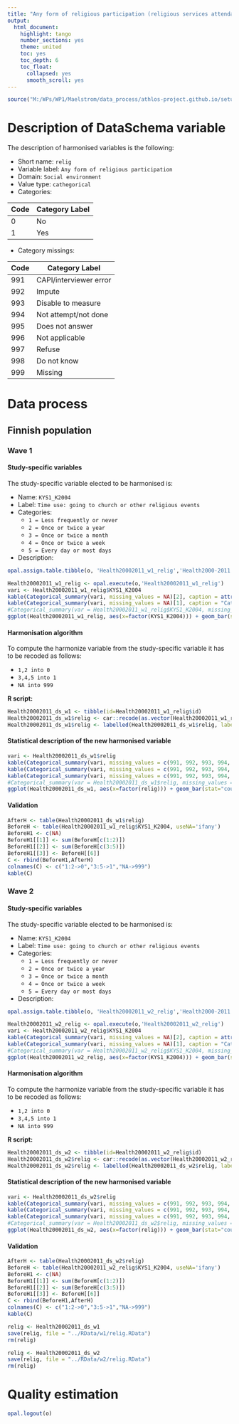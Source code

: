 ```yaml
---
title: "Any form of religious participation (religious services attendance, religious meetings, religious organization membership, etc.)"
output:
  html_document:
    highlight: tango
    number_sections: yes
    theme: united
    toc: yes
    toc_depth: 6
    toc_float:
      collapsed: yes
      smooth_scroll: yes
---
```


<!-- ########################################################## --> 

<!-- # Installation, loading packages -->
<!-- **R script:** -->

```r
source("M:/WPs/WP1/Maelstrom/data_process/athlos-project.github.io/setup_ania.r")
```

<!-- ########################################################## --> 



# Description of DataSchema variable

The description of harmonised variables is the following:

* Short name: `relig`
* Variable label: `Any form of religious participation`
* Domain: `Social environment`
* Value type: `cathegorical`
* Categories:

**Code** | **Category Label**
-------- | ------------------
0        | No
1        | Yes


* Category missings: 

**Code** | **Category Label**
----| ------------------
991 | CAPI/interviewer error
992 | Impute
993 | Disable to measure
994 | Not attempt/not done
995 | Does not answer
996 | Not applicable
997 | Refuse
998 | Do not know
999 | Missing


<!-- ########################################################## --> 

# Data process

## Finnish population

### Wave 1 

#### Study-specific variables

The study-specific variable elected to be harmonised is:

* Name: `KYS1_K2004`
* Label: `Time use: going to church or other religious events`
* Categories: 
    + `1 = Less frequently or never`
    + `2 = Once or twice a year`
    + `3 = Once or twice a month`
    + `4 = Once or twice a week`
    + `5 = Every day or most days`
    
    
* Description: 
```r
opal.assign.table.tibble(o, 'Health20002011_w1_relig','Health2000-2011.t00_athlos_2017_02_23',variables=list('KYS1_K2004'), missings = TRUE)
```

```r
Health20002011_w1_relig <- opal.execute(o,'Health20002011_w1_relig')
vari <- Health20002011_w1_relig$KYS1_K2004
kable(Categorical_summary(vari, missing_values = NA)[2], caption = attributes(vari)$`spss::shortName`)
kable(Categorical_summary(vari, missing_values = NA)[1], caption = "Category")
#Categorical_summary(var = Health20002011_w1_relig$KYS1_K2004, missing_values = NA)
ggplot(Health20002011_w1_relig, aes(x=factor(KYS1_K2004))) + geom_bar(stat="count", width=0.4, fill="steelblue") + xlab("Going to church or other religious events") + ylab("Frequency")
```

#### Harmonisation algorithm
To compute the harmonize variable from the study-specific variable it has to be recoded as follows:

* `1,2 into 0`
* `3,4,5 into 1`
* `NA into 999`

**R script:**

```r
Health20002011_ds_w1 <- tibble(id=Health20002011_w1_relig$id)
Health20002011_ds_w1$relig <- car::recode(as.vector(Health20002011_w1_relig$KYS1_K2004), "1:2='0'; 3:5='1'; NA='999'")
Health20002011_ds_w1$relig <- labelled(Health20002011_ds_w1$relig, labels = c("No"=0, "Yes"=1, "Missing"=999, "Do not know"=998, "Refuse"=997, "Not attempt not done"=996, "Does not answer"=995,  "Not applicable"=994, "Disable to measure"=993, "Impute"=992, "CAPI interviewer error"=991))
```

#### Statistical description of the new harmonised variable
```r
vari <- Health20002011_ds_w1$relig
kable(Categorical_summary(vari, missing_values = c(991, 992, 993, 994, 995, 996, 997, 998, 999))[3]) 
kable(Categorical_summary(vari, missing_values = c(991, 992, 993, 994, 995, 996, 997, 998, 999))[1], caption = "Category")
kable(Categorical_summary(vari, missing_values = c(991, 992, 993, 994, 995, 996, 997, 998, 999))[2], caption = "Type of missing")
#Categorical_summary(var = Health20002011_ds_w1$relig, missing_values = c(991, 992, 993, 994, 995, 996, 997, 998, 999))
ggplot(Health20002011_ds_w1, aes(x=factor(relig))) + geom_bar(stat="count", width=0.4, fill="steelblue") + xlab("Religious participation") + ylab("Frequency")
```

#### Validation
```r
AfterH <- table(Health20002011_ds_w1$relig)
BeforeH <- table(Health20002011_w1_relig$KYS1_K2004, useNA='ifany')
BeforeH1 <- c(NA)
BeforeH1[[1]] <- sum(BeforeH[c(1:2)])
BeforeH1[[2]] <- sum(BeforeH[c(3:5)])
BeforeH1[[3]] <- BeforeH[[6]]
C <- rbind(BeforeH1,AfterH)
colnames(C) <- c("1:2->0","3:5->1","NA->999")
kable(C)
```

 
 


### Wave 2

#### Study-specific variables

The study-specific variable elected to be harmonised is:

* Name: `KYS1_K2004`
* Label: `Time use: going to church or other religious events`
* Categories: 
    + `1 = Less frequently or never`
    + `2 = Once or twice a year`
    + `3 = Once or twice a month`
    + `4 = Once or twice a week`
    + `5 = Every day or most days`
    
    
* Description: 
```r
opal.assign.table.tibble(o, 'Health20002011_w2_relig','Health2000-2011.t11_athlos_2017_02_27',variables=list('KYS1_K2004'), missings = TRUE)
```

```r
Health20002011_w2_relig <- opal.execute(o,'Health20002011_w2_relig')
vari <- Health20002011_w2_relig$KYS1_K2004
kable(Categorical_summary(vari, missing_values = NA)[2], caption = attributes(vari)$`spss::shortName`)
kable(Categorical_summary(vari, missing_values = NA)[1], caption = "Category")
#Categorical_summary(var = Health20002011_w2_relig$KYS1_K2004, missing_values = NA)
ggplot(Health20002011_w2_relig, aes(x=factor(KYS1_K2004))) + geom_bar(stat="count", width=0.4, fill="steelblue") + xlab("Going to church or other religious events") + ylab("Frequency")
```

#### Harmonisation algorithm
To compute the harmonize variable from the study-specific variable it has to be recoded as follows:

* `1,2 into 0`
* `3,4,5 into 1`
* `NA into 999`

**R script:**

```r
Health20002011_ds_w2 <- tibble(id=Health20002011_w2_relig$id)
Health20002011_ds_w2$relig <- car::recode(as.vector(Health20002011_w2_relig$KYS1_K2004), "1:2='0'; 3:5='1'; NA='999'")
Health20002011_ds_w2$relig <- labelled(Health20002011_ds_w2$relig, labels = c("No"=0, "Yes"=1, "Missing"=999, "Do not know"=998, "Refuse"=997, "Not attempt not done"=996, "Does not answer"=995,  "Not applicable"=994, "Disable to measure"=993, "Impute"=992, "CAPI interviewer error"=991))
```

#### Statistical description of the new harmonised variable
```r
vari <- Health20002011_ds_w2$relig
kable(Categorical_summary(vari, missing_values = c(991, 992, 993, 994, 995, 996, 997, 998, 999))[3]) 
kable(Categorical_summary(vari, missing_values = c(991, 992, 993, 994, 995, 996, 997, 998, 999))[1], caption = "Category")
kable(Categorical_summary(vari, missing_values = c(991, 992, 993, 994, 995, 996, 997, 998, 999))[2], caption = "Type of missing")
#Categorical_summary(var = Health20002011_ds_w2$relig, missing_values = c(991, 992, 993, 994, 995, 996, 997, 998, 999))
ggplot(Health20002011_ds_w2, aes(x=factor(relig))) + geom_bar(stat="count", width=0.4, fill="steelblue") + xlab("Religious participation") + ylab("Frequency")
```

#### Validation
```r
AfterH <- table(Health20002011_ds_w2$relig)
BeforeH <- table(Health20002011_w2_relig$KYS1_K2004, useNA='ifany')
BeforeH1 <- c(NA)
BeforeH1[[1]] <- sum(BeforeH[c(1:2)])
BeforeH1[[2]] <- sum(BeforeH[c(3:5)])
BeforeH1[[3]] <- BeforeH[[6]]
C <- rbind(BeforeH1,AfterH)
colnames(C) <- c("1:2->0","3:5->1","NA->999")
kable(C)
```


```r
relig <- Health20002011_ds_w1
save(relig, file = "../RData/w1/relig.RData")
rm(relig)

relig <- Health20002011_ds_w2
save(relig, file = "../RData/w2/relig.RData")
rm(relig)


```

# Quality estimation
```r
opal.logout(o)
```
 